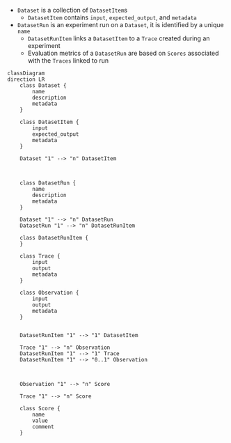 - `Dataset` is a collection of `DatasetItem`s
  - `DatasetItem` contains `input`, `expected_output`, and `metadata`
- `DatasetRun` is an experiment run on a `Dataset`, it is identified by a unique `name`
  - `DatasetRunItem` links a `DatasetItem` to a `Trace` created during an experiment
  - Evaluation metrics of a `DatasetRun` are based on `Scores` associated with the `Traces` linked to run

<div className="border rounded p-2">

```mermaid
classDiagram
direction LR
    class Dataset {
        name
        description
        metadata
    }

    class DatasetItem {
        input
        expected_output
        metadata
    }

    Dataset "1" --> "n" DatasetItem



    class DatasetRun {
        name
        description
        metadata
    }

    Dataset "1" --> "n" DatasetRun
    DatasetRun "1" --> "n" DatasetRunItem

    class DatasetRunItem {
    }

    class Trace {
        input
        output
        metadata
    }

    class Observation {
        input
        output
        metadata
    }


    DatasetRunItem "1" --> "1" DatasetItem

    Trace "1" --> "n" Observation
    DatasetRunItem "1" --> "1" Trace
    DatasetRunItem "1" --> "0..1" Observation



    Observation "1" --> "n" Score

    Trace "1" --> "n" Score

    class Score {
        name
        value
        comment
    }
```

</div>
